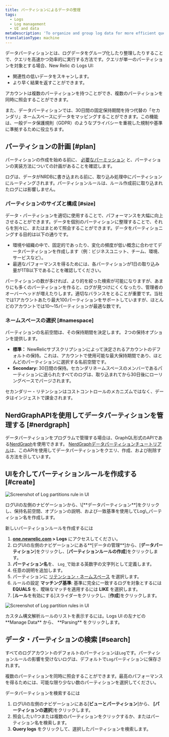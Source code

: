 ```yaml
---
title: パーティションによるデータの整理
tags:
  - Logs
  - Log management
  - UI and data
metaDescription: 'To organize and group log data for more efficient querying in New Relic, use data partitions in the Logs UI.'
translationType: machine
---
```




データパーティションとは、ログデータをグループ化したり整理したりすることで、クエリを高速かつ効率的に実行する方法です。クエリが単一のパーティションを対象とする場合、New Relic の Logs UI:

* 関連性の低いデータをスキャンします。
* より早く結果を返すことができます。

アカウントは複数のパーティションを持つことができ、複数のパーティションを同時に照会することができます。

また、データパーティションでは、30日間の固定保持期間を持つ代替の「セカンダリ」ネームスペースにデータをマッピングすることができます。この機能は、一般データ保護規則（GDPR）のようなプライバシーを重視した規制や基準に準拠するために役立ちます。

## パーティションの計画 [#plan]

パーティションの作成を始める前に、 [必要なパーミッション](/docs/logs/get-started/get-started-log-management#requirements) と、パーティションの実装方法についての計画があることを確認します。

<Callout variant="important">
  ログは、データがNRDBに書き込まれる前に、取り込み処理中にパーティションにルーティングされます。パーティションルールは、ルール作成前に取り込まれたログには影響しません。
</Callout>

### パーティションのサイズと構成 [#size]

データ・パーティションを適切に使用することで、パフォーマンスを大幅に向上させることができます。データを個別のパーティションに整理することで、それらを別々に、またはまとめて照会することができます。データをパーティショニングする目的は以下の通りです。

* 環境や組織の中で、固定的であったり、変化の頻度が低い概念に合わせてデータパーティションを作成します（例：ビジネスユニット、チーム、環境、サービスなど）。
* 最適なパフォーマンスを得るためには、各パーティションが1日の取り込み量が1TB以下であることを確認してください。

パーティションの数が多ければ、より的を絞った検索が可能になりますが、あまりにも多くのパーティションを作ると、ログが見つけにくくなったり、管理者のオーバーヘッドが増えたりします。適切なバランスをとることが重要です。当社では1アカウントあたり最大100パーティションをサポートしていますが、ほとんどのアカウントでは10～15パーティションが最適な数です。

### ネームスペースの選択 [#namespace]

パーティションの名前空間は、その保持期間を決定します。 2つの保持オプションを提供します。

* **標準：** NewRelicサブスクリプションによって決定されるアカウントのデフォルトの保持。これは、アカウントで使用可能な最大保持期間であり、ほとんどのパーティションに選択する名前空間です。
* **Secondary:** 30日間の保持。セカンダリネームスペースのメンバーであるパーティションに送られたすべてのログは、取り込まれてから30日後にローリングベースでパージされます。

セカンダリー・リテンションはコストコントロールのメカニズムではなく、データはインジェストで課金されます。

## NerdGraphAPIを使用してデータパーティションを管理する [#nerdgraph]

データパーティションをプログラムで管理する場合は、GraphQL形式のAPIである[NerdGraph](https://api.newrelic.com/graphiql)を使用できます。 [NerdGraphデータパーティションチュートリアル](/docs/apis/nerdgraph/examples/nerdgraph-data-partition-rules-tutorial/)は、このAPIを使用してデータパーティションをクエリ、作成、および削除する方法を示しています。

## UIを介してパーティションルールを作成する [#create]

<img
  title="Log data partitions rule"
  alt="Screenshot of Log partitions rule in UI"
  src={LogPartitions}
/>

<figcaption>
  ログUIの左側のナビゲーションから、\[**データパーティション**]をクリックし、保持名前空間、オプションの説明、および一致基準を使用してLog\_パーティション名を作成します。
</figcaption>

新しいパーティションルールを作成するには

1. **[one.newrelic.com](http://one.newrelic.com) > Logs** にアクセスしてください。
2. ログUIの左側のナビゲーションにある**\[データの管理**]から、\[**データパーティション**]をクリックし、\[**パーティションルールの作成**]をクリックします。
3. **パーティション名**を、 `Log_`で始まる英数字の文字列として定義します。
4. 任意の説明を追加します。
5. パーティションに [リテンション・ネームスペース](#namespace) を選択します。
6. ルールの設定 **マッチング基準**: 基準に完全に一致するログを対象とするには **EQUALS** を、曖昧なマッチを適用するには **LIKE** を選択します。
7. \[**ルール**を有効にする]スライダーをクリックし、\[**作成**]をクリックします。

<img
  title="Log data partitions rules"
  alt="Screenshot of Log partition rules in UI"
  src={LogPartitionView}
/>

<figcaption>
  カスタム構文解析ルールのリストを表示するには。Logs UI の左ナビの **Manage Data** から、 **Parsing** をクリックします。
</figcaption>

## データ・パーティションの検索 [#search]

すべてのログアカウントのデフォルトのパーティションは`Log`です。パーティションルールの影響を受けないログは、デフォルトで`Log`パーティションに保存されます。

複数のパーティションを同時に照会することができます。最高のパフォーマンスを得るためには、可能な限り少ない数のパーティションを選択してください。

データパーティションを検索するには

1. ログUIの左側のナビゲーションにある\[**ビューとパーティション**]から、 **\[パーティションの選択**]をクリックします。
2. 照会したい1つまたは複数のパーティションをクリックするか、またはパーティション名を検索します。
3. **Query logs** をクリックして、選択したパーティションを検索します。